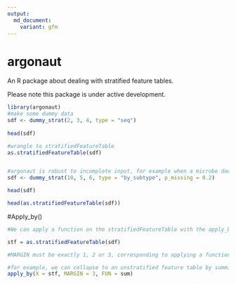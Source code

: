 ```yaml
---
output:
  md_document:
    variant: gfm
---
```


# argonaut
An R package about dealing with stratified feature tables.

Please note this package is under active development. 

```r
library(argonaut)
#make some dummy data
sdf <- dummy_strat(2, 3, 4, type = "seq")
 
head(sdf)

#wrangle to stratifiedFeatureTable
as.stratifiedFeatureTable(sdf)


#argonaut is robust to incomplete input, for example when a microbe doesn't have a gene. 
sdf <- dummy_strat(10, 5, 6, type = "by_subtype", p_missing = 0.2)

head(sdf)

head(as.stratifiedFeatureTable(sdf))


```

#Apply_by()
```r
#We can apply a function on the stratifiedFeatureTable with the apply_by() function. 

stf = as.stratifiedFeatureTable(sdf)

#MARGIN must be exactly 1, 2 or 3, corresponding to applying a function on all observations (1) per sample, (2) per feature or (3) per subtype.  

#for example, we can collapse to an unstratified feature table by summing all subtypes of the same feature. 
apply_by(X = stf, MARGIN = 3, FUN = sum)

```